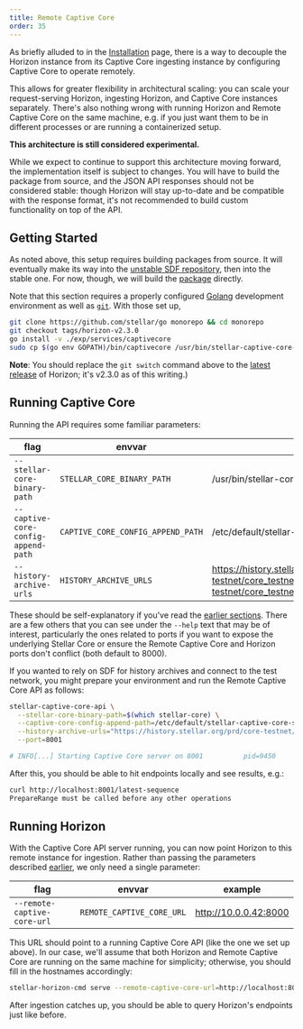 ```yaml
---
title: Remote Captive Core
order: 35
---
```



As briefly alluded to in the [Installation](./installing.mdx) page, there is a way to decouple the Horizon instance from its Captive Core ingesting instance by configuring Captive Core to operate remotely.

This allows for greater flexibility in architectural scaling: you can scale your request-serving Horizon, ingesting Horizon, and Captive Core instances separately. There's also nothing wrong with running Horizon and Remote Captive Core on the same machine, e.g. if you just want them to be in different processes or are running a containerized setup.

<Alert>

**This architecture is still considered experimental.**

While we expect to continue to support this architecture moving forward, the implementation itself is subject to changes. You will have to build the package from source, and the JSON API responses should not be considered stable: though Horizon will stay up-to-date and be compatible with the response format, it's not recommended to build custom functionality on top of the API.

</Alert>


## Getting Started

As noted above, this setup requires building packages from source. It will eventually make its way into the [unstable SDF repository](https://github.com/stellar/packages/blob/master/docs/adding-the-sdf-stable-repository-to-your-system.md#adding-the-bleeding-edge-testing-repository), then into the stable one. For now, though, we will build the [package](https://github.com/stellar/go/blob/ec5600bd6b2b6900d26988ff670b9ca7992313b8/exp/services/captivecore/README.md) directly.

Note that this section requires a properly configured [Golang](https://golang.org/doc/install) development environment as well as [`git`](https://git-scm.com/). With those set up, 

<CodeExample>

```bash
git clone https://github.com/stellar/go monorepo && cd monorepo
git checkout tags/horizon-v2.3.0
go install -v ./exp/services/captivecore
sudo cp $(go env GOPATH)/bin/captivecore /usr/bin/stellar-captive-core-api
```

</CodeExample>

**Note**: You should replace the `git switch` command above to the [latest release](https://github.com/stellar/go/releases/latest) of Horizon; it's v2.3.0 as of this writing.)


## Running Captive Core
Running the API requires some familiar parameters:

| flag | envvar | example |
| ---- | ------ | ------- |
| `--stellar-core-binary-path` | `STELLAR_CORE_BINARY_PATH` | /usr/bin/stellar-core |
| `--captive-core-config-append-path` | `CAPTIVE_CORE_CONFIG_APPEND_PATH` | /etc/default/stellar-captive-core-stub.toml |
| `--history-archive-urls` | `HISTORY_ARCHIVE_URLS` | https://history.stellar.org/prd/core-testnet/core_testnet_001,https://history.stellar.org/prd/core-testnet/core_testnet_002 |

These should be self-explanatory if you've read the [earlier sections](./configuring.mdx#parameters). There are a few others that you can see under the `--help` text that may be of interest, particularly the ones related to ports if you want to expose the underlying Stellar Core or ensure the Remote Captive Core and Horizon ports don't conflict (both default to 8000).

If you wanted to rely on SDF for history archives and connect to the test network, you might prepare your environment and run the Remote Captive Core API as follows:

<CodeExample>

```bash
stellar-captive-core-api \
  --stellar-core-binary-path=$(which stellar-core) \
  --captive-core-config-append-path=/etc/default/stellar-captive-core-stub.toml \
  --history-archive-urls="https://history.stellar.org/prd/core-testnet/core_testnet_001" \
  --port=8001

# INFO[...] Starting Captive Core server on 8001          pid=9450
```

</CodeExample>

After this, you should be able to hit endpoints locally and see results, e.g.:

<CodeExample>

```bash
curl http://localhost:8001/latest-sequence
PrepareRange must be called before any other operations
```

</CodeExample>


## Running Horizon

With the Captive Core API server running, you can now point Horizon to this remote instance for ingestion. Rather than passing the parameters described [earlier](./configuring.mdx#parameters), we only need a single parameter:

| flag | envvar | example |
| ---- | ------ | ------- |
| `--remote-captive-core-url` | `REMOTE_CAPTIVE_CORE_URL` | http://10.0.0.42:8000 |

This URL should point to a running Captive Core API (like the one we set up above). In our case, we'll assume that both Horizon and Remote Captive Core are running on the same machine for simplicity; otherwise, you should fill in the hostnames accordingly:

<CodeExample>

```bash
stellar-horizon-cmd serve --remote-captive-core-url=http://localhost:8001
```

</CodeExample>

After ingestion catches up, you should be able to query Horizon's endpoints just like before.
